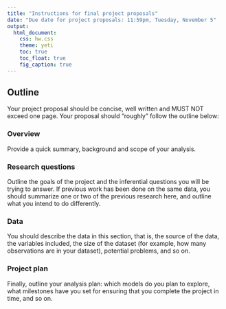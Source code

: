 ```yaml
---
title: "Instructions for final project proposals"
date: "Due date for project proposals: 11:59pm, Tuesday, November 5"
output: 
  html_document: 
    css: hw.css
    theme: yeti
    toc: true
    toc_float: true
    fig_caption: true
---
```


<!-- </br> -->

<!-- <div style= "float:right;position: relative; margin-left: 20px"> -->
<!-- ```{r setup, echo=FALSE, fig.align="right"} -->
<!-- knitr::include_graphics("img/laptop-3190194_1920.jpg") -->
<!-- ``` -->
<!-- </div> -->

<!-- </br> </br> </br> -->

## Outline

Your project proposal should be concise, well written and MUST NOT exceed one page. Your proposal should "roughly" follow the outline below:

### Overview

Provide a quick summary, background and scope of your analysis. 

### Research questions

Outline the goals of the project and the inferential questions you will be trying to answer. If previous work has been done on the same data, you should summarize one or two of the previous research here, and outline what you intend to do differently.

### Data

You should describe the data in this section, that is, the source of the data, the variables included, the size of the dataset (for example, how many observations are in your dataset), potential problems, and so on.

### Project plan

Finally, outline your analysis plan: which models do you plan to explore, what milestones have you set for ensuring that you complete the project in time, and so on.